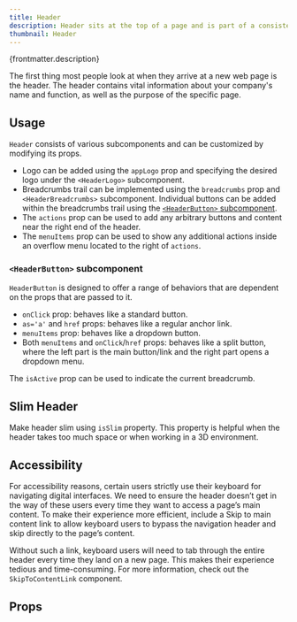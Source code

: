 ```yaml
---
title: Header
description: Header sits at the top of a page and is part of a consistent user experience and navigation.
thumbnail: Header
---
```


<p>{frontmatter.description}</p>

<LiveExample src='Header.main.jsx'>
  <AllExamples.HeaderMainExample client:load />
</LiveExample>

The first thing most people look at when they arrive at a new web page is the header. The header contains vital information about your company's name and function, as well as the purpose of the specific page.

## Usage

`Header` consists of various subcomponents and can be customized by modifying its props.

- Logo can be added using the `appLogo` prop and specifying the desired logo under the `<HeaderLogo>` subcomponent.
- Breadcrumbs trail can be implemented using the `breadcrumbs` prop and `<HeaderBreadcrumbs>` subcomponent. Individual buttons can be added within the breadcrumbs trail using the [`<HeaderButton>` subcomponent](#headerbutton-subcomponent).
- The `actions` prop can be used to add any arbitrary buttons and content near the right end of the header.
- The `menuItems` prop can be used to show any additional actions inside an overflow menu located to the right of `actions`.

<LiveExample src='Header.full.jsx'>
  <AllExamples.HeaderFullExample client:load />
</LiveExample>

### `<HeaderButton>` subcomponent

`HeaderButton` is designed to offer a range of behaviors that are dependent on the props that are passed to it.

- `onClick` prop: behaves like a standard button.
- `as='a'` and `href` props: behaves like a regular anchor link.
- `menuItems` prop: behaves like a dropdown button.
- Both `menuItems` and `onClick`/`href` props: behaves like a split button, where the left part is the main button/link and the right part opens a dropdown menu.

The `isActive` prop can be used to indicate the current breadcrumb.

## Slim Header

Make header slim using `isSlim` property. This property is helpful when the header takes too much space or when working in a 3D environment.

<LiveExample src='Header.slim.jsx'>
  <AllExamples.HeaderSlimExample client:load />
</LiveExample>

## Accessibility

For accessibility reasons, certain users strictly use their keyboard for navigating digital interfaces. We need to ensure the header doesn’t get in the way of these users every time they want to access a page’s main content. To make their experience more efficient, include a Skip to main content link to allow keyboard users to bypass the navigation header and skip directly to the page’s content.

Without such a link, keyboard users will need to tab through the entire header every time they land on a new page. This makes their experience tedious and time-consuming. For more information, check out the `SkipToContentLink` component.

## Props

<PropsTable path='@itwin/itwinui-react/esm/core/Header/Header.d.ts' />
